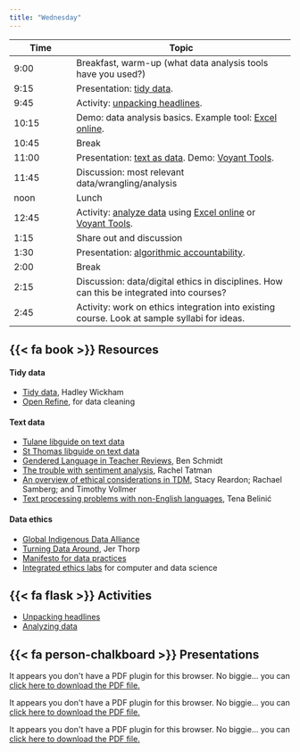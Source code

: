 ```yaml
---
title: "Wednesday"
---
```


| Time  | Topic                                                                                                                                                       |
|----------------|--------------------------------------------------------|
| 9:00  | Breakfast, warm-up (what data analysis tools have you used?)                                                                                                |
| 9:15  | Presentation: [tidy data](slides/07_tidy_data.pdf).                                                                                                         |
| 9:45  | Activity: [unpacking headlines](unpacking_headlines.qmd).                                                                                                   |
| 10:15 | Demo: data analysis basics. Example tool: [Excel online](https://www.microsoft365.com/launch/Excel/).                                                       |
| 10:45 | Break                                                                                                                                                       |
| 11:00 | Presentation: [text as data](slides/07_tidy_data.pdf). Demo: [Voyant Tools](https://voyant-tools.org/).                                                     |
| 11:45 | Discussion: most relevant data/wrangling/analysis                                                                                                           |
| noon  | Lunch                                                                                                                                                       |
| 12:45 | Activity: [analyze data](analyzing_data.qmd) using [Excel online](https://www.microsoft365.com/launch/Excel/) or [Voyant Tools](https://voyant-tools.org/). |
| 1:15  | Share out and discussion                                                                                                                                    |
| 1:30  | Presentation: [algorithmic accountability](slides/09_algorithms.pdf).                                                                                       |
| 2:00  | Break                                                                                                                                                       |
| 2:15  | Discussion: data/digital ethics in disciplines. How can this be integrated into courses?                                                                    |
| 2:45  | Activity: work on ethics integration into existing course. Look at sample syllabi for ideas.                                                                |

## {{< fa book >}} Resources

#### Tidy data

-   [Tidy data](https://vita.had.co.nz/papers/tidy-data.html), Hadley Wickham
-   [Open Refine](https://openrefine.org/), for data cleaning

#### Text data

-   [Tulane libguide on text data](https://libguides.tulane.edu/c.php?g=502551&p=10202693)
-   [St Thomas libguide on text data](https://libguides.stthomas.edu/digital_humanities/text)
-   [Gendered Language in Teacher Reviews](https://benschmidt.org/profGender), Ben Schmidt
-   [The trouble with sentiment analysis](https://makingnoiseandhearingthings.com/2022/04/19/the-trouble-with-sentiment-analysis/), Rachel Tatman
-   [An overview of ethical considerations in TDM](https://berkeley.pressbooks.pub/buildinglltdm/chapter/ethics/), Stacy Reardon; Rachael Samberg; and Timothy Vollmer
-   [Text processing problems with non-English languages](https://medium.com/krakensystems-blog/text-processing-problems-with-non-english-languages-82822d0945dd), Tena Belinić

#### Data ethics

-   [Global Indigenous Data Alliance](https://www.gida-global.org/)
-   [Turning Data Around](https://medium.com/memo-random/turning-data-around-7acea1f7479c), Jer Thorp
-   [Manifesto for data practices](https://datapractices.org/manifesto/)
-   [Integrated ethics labs](https://integratedethicslabs.org/labs-overview/) for computer and data science

## {{< fa flask >}} Activities

-   [Unpacking headlines](unpacking_headlines.qmd)
-   [Analyzing data](analyzing_data.qmd)

## {{< fa person-chalkboard >}} Presentations

```{=html}
<object data="slides/07_tidy_data.pdf" type="application/pdf" width="80%" height="200px" style="min-height:50vh;">
    <p>It appears you don't have a PDF plugin for this browser.
    No biggie... you can <a href="slides/07_tidy_data.pdf">click here to
    download the PDF file.</a></p>
</object>
```
```{=html}
<object data="slides/08_text_analysis.pdf" type="application/pdf" width="80%" height="200px" style="min-height:50vh;">
    <p>It appears you don't have a PDF plugin for this browser.
    No biggie... you can <a href="slides/08_text_analysis.pdf">click here to
    download the PDF file.</a></p>
</object>
```
```{=html}
<object data="slides/09_algorithms.pdf" type="application/pdf" width="80%" height="200px" style="min-height:50vh;">
    <p>It appears you don't have a PDF plugin for this browser.
    No biggie... you can <a href="slides/09_algorithms.pdf">click here to
    download the PDF file.</a></p>
</object>
```
